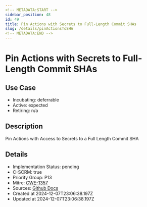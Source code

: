 ```yaml
---
<!-- METADATA:START -->
sidebar_position: 48
id: 49
title: Pin Actions with Secrets to Full-Length Commit SHAs
slug: /details/pinActionsToSHA
<!-- METADATA:END -->
---
```


<!-- TITLE:START -->
# Pin Actions with Secrets to Full-Length Commit SHAs
<!-- TITLE:END -->

## Use Case
<!-- LEVELS:START -->
- Incubating: deferrable
- Active: expected
- Retiring: n/a
<!-- LEVELS:END -->

<!-- DESCRIPTION:START -->
## Description
Pin Actions with Access to Secrets to a Full Length Commit SHA
<!-- DESCRIPTION:END -->

<!-- DETAILS:START -->
## Details
- Implementation Status: pending
- C-SCRM: true
- Priority Group: P13
- Mitre: [CWE-1357](https://cwe.mitre.org/data/definitions/1357.html)
- Sources: [Github Docs](https://securitylab.github.com/research/github-actions-building-blocks/)
- Created at 2024-12-07T23:06:38.197Z
- Updated at 2024-12-07T23:06:38.197Z
<!-- DETAILS:END -->
